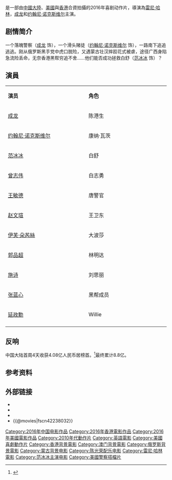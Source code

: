 {{Infobox Film
| name               = 絕地逃亡
| original_name      = {{lang|en|''Skiptrace''}}
| image              = Skiptrace poster.jpg
| caption            = 新加坡海报
| director           = [[雷尼·哈林|雷尼·哈林]]
| producer           = 成龙
| writer             = Brian Gatewood<br/>BenDavid Grabinski<br/>Jay Longino<br/>Alessandro Tanaka
| starring           = [[成龙|成龙]]<br/>[[约翰尼·诺克斯维尔|约翰尼·诺克斯维尔]]<br/>[[范冰冰|范冰冰]]
| music              = [[陈光荣|陈光荣]]
| cinematography     = [[陈志英|陈志英]]
| editing            = 许宏宇<br/>Judd H. Maslansky<br/>David Moritz
| production_company = Dasym Enetertainment<br/>Talent International Film Cultural Company<br/>JC Group International   <br/>Cider Mill Pictures   
| distributor        =  北京唐德国际电影文化有限公司（中国大陆）
| released           = {{flagicon|PRC}} 2016年7月21日<br />{{flagicon|SGP}} 2016年7月22日
| runtime            = {{flagicon|PRC}} 111分鐘 <br> {{flagicon|USA}} 108分鐘
| country            = {{中國大陸電影產地}}<br/>{{香港電影產地}}<br/>{{美國電影產地}}
| language           = [[英語|英語]] [[華語|華語]]
| budget             = $6000萬美元
| gross              = $1.34億美元<ref name="TheNumbers">{{cite web|url=http://www.the-numbers.com/movie/Skiptrace#tab=summary|title=Skiptrace (2016)|publisher=The Numbers|accessdate=July 21, 2016}}</ref>
| cn_name            = 绝地逃亡
| hk_name            = 
| tw_name            = 
| imdb_id            = tt2238032
| sarft_id           = {{flagicon|PRC}} {{电审|故|2016|375}}
| amg_id             =
| website            = 
| status             = 	
| preceded_by        = 
| followed_by        =
| sg_name            = 绝地逃亡
| my_name            = 
}}

{{engname|《絕地逃亡》|''Skiptrace''}}是一部由[[中國大陸|中國大陸]]、[[美國|美國]]與[[香港|香港]]合資拍攝的2016年喜剧动作片，導演為[[雷尼·哈林|雷尼·哈林]]，[[成龙|成龙]]和[[约翰尼·诺克斯维尔|约翰尼·诺克斯维尔]]主演。

== 剧情简介 ==
一个落魄警察（[[成龙|成龙]] 饰），一个滑头赌徒（[[约翰尼·诺克斯维尔|约翰尼·诺克斯维尔]] 饰），一路南下追追逃逃。刚从俄罗斯黑手党中虎口脱险，又遇蒙古壮汉摔跤花式被虐，途径广西身陷急流险丢命，无奈香港黑帮穷追不舍……他们能否成功拯救白舒（[[范冰冰|范冰冰]] 饰）？

== 演員 == 
{|class="wikitable " width="50%"
|- style="background:cornflowerblue; color:white" align=center
|style="width:12%"|'''演员'''||style="width:12%"|'''角色'''
|-
|[[成龙|成龙]] || 陈港生
|-
|[[约翰尼·诺克斯维尔|约翰尼·诺克斯维尔]] || 康纳·瓦茨
|-
|[[范冰冰|范冰冰]] || 白舒
|-
|[[曾志偉|曾志伟]] || 白志勇
|-
|[[王敏德|王敏德]] ||唐警官
|-
|[[赵文瑄|赵文瑄]] || 王卫东
|-
|[[伊芙·朵芮絲|伊芙·朵芮絲]] || 大波莎
|-
|[[郭品超|郭品超]] || 林明达
|-
|[[施诗|施诗]] || 刘思丽
|-
|[[张蓝心|张蓝心]] || 黑帮成员  
|-
|[[延政勳|延政勳]] || Willie  
|-
|}

== 反响 ==
中国大陆首周4天收获4.08亿人民币居榜首。<ref >{{cite web|url=http://news.mtime.com/2016/07/24/1557812.html | language= | title=《绝地逃亡》夺内地周票房冠军 |publisher=Mtime时光网 |date=2016-07-25 |accessdate= }}</ref>最终累计8.8亿。

{{start box}}
{{succession prize box|《[[寒战2|寒战2]]》| 《[[盗墓笔记_(电影)|盗墓笔记]]》 |[[2016年中国内地一周票房冠军|2016年中国内地一周票房冠军]]|第31-32周}}
{{end box}}

== 参考资料 ==
{{reflist}}

== 外部链接 ==
* {{Sinaweibo|5347662278|绝地逃亡}}
* {{imdb title|2238032|绝地逃亡}}
* {{douban|title=绝地逃亡}}
* {{@movies|fscn42238032}}

{{雷尼·哈林}}
{{成龙}}
{{DEFAULTSORT:Skiptrace}}
[[Category:2016年中国电影作品|Category:2016年中国电影作品]]
[[Category:2016年香港電影作品|Category:2016年香港電影作品]]
[[Category:2016年美國電影作品|Category:2016年美國電影作品]]
[[Category:2010年代動作片|Category:2010年代動作片]]
[[Category:英語電影|Category:英語電影]]
[[Category:美國喜劇動作片|Category:美國喜劇動作片]]
[[Category:香港背景電影|Category:香港背景電影]]
[[Category:澳门背景電影|Category:澳门背景電影]]
[[Category:俄罗斯背景電影|Category:俄罗斯背景電影]]
[[Category:蒙古背景电影|Category:蒙古背景电影]]
[[Category:陈光荣配乐电影|Category:陈光荣配乐电影]]
[[Category:雷尼·哈林電影|Category:雷尼·哈林電影]]
[[Category:范冰冰主演电影|Category:范冰冰主演电影]]
[[Category:美國警察搭檔片|Category:美國警察搭檔片]]